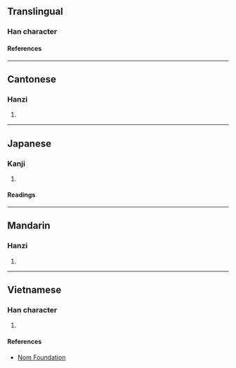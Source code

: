 {{character info/new}}
==Translingual==

===Han character===
{{Han char|rn=79|rad=殳|as=15|sn=19|four=77108|canj=SEMOO|ids=⿱殹巫}}

====References====
{{Han ref|kx=0588.090|dkj=16701|hdz=32167.120|uh=6BC9}}

----

==Cantonese==

===Hanzi===
{{yue-hanzi|jyut=[[ji1]]|y=yi1}}

# {{rfdef|yue|sort=殳15}}

----

==Japanese==

===Kanji===
{{ja-kanji|grade=|rs=殳15}}

# {{rfdef|ja|sort=殳15}}

====Readings====
{{ja-readings
|on=い, えい
|kun=いしや
}}

----

==Mandarin==

===Hanzi===
{{cmn-hanzi|pin=[[yī]] ([[yi1]])|wg=i<sup>1</sup>}}

# {{rfdef|cmn|sort=殳15}}

----

==Vietnamese==

===Han character===
{{vi-readings|rs=殳15|reading=y}}

# {{rfdef|vi|sort=殳15}}

====References====
* [http://nomfoundation.org/common/nom_details.php?codepoint=6bc9 Nom Foundation]